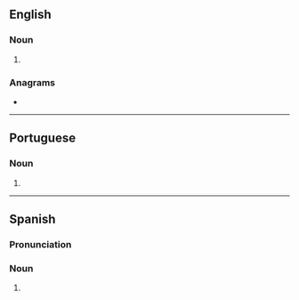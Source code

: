 {{also|acérolas}}
==English==

===Noun===
{{head|en|noun form}}

# {{plural of|en|acerola}}

===Anagrams===
* {{anagrams|en|a=aacelors|Coral Sea|rosaceal}}

----

==Portuguese==

===Noun===
{{head|pt|noun form}}

# {{plural of|pt|acerola}}

----

==Spanish==

===Pronunciation===
{{es-IPA}}

===Noun===
{{head|es|noun form}}

# {{plural of|es|acerola}}